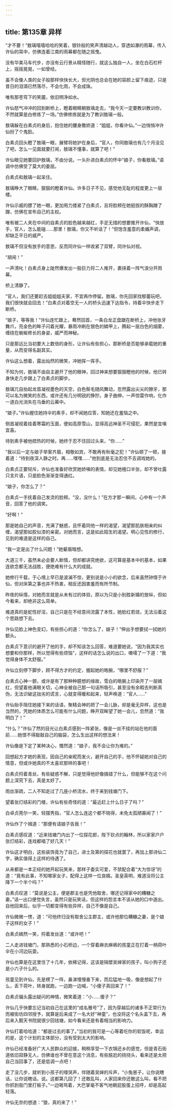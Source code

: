 ```yaml
---
---
---
```

title: 第135章 异样
---





“才不要！”敖璃嘻嘻哈哈的笑着，银铃般的笑声清越动人，穿透如瀑的雨幕，传入许仙的耳中，仿佛连着江南的雨幕都在随之摇曳。

没有华美马车代步，亦没有云行景从精怪随行，就这么独自一人，坐在白石栏杆上，摇摇晃晃，一如曾经。

虽不会像人类的女子般那样快快长大，但光阴也总会在她的容颜上留下痕迹，只是昔日的泪滴已然落尽，不会化雨，不会成珠。

唯有那苍穹下的笑靥，依旧明净如水。

许仙怒气冲冲的回到断桥上，瞪着眼睛朝敖璃走去，“我今天一定要教训教训你，不然就算是白修炼了一场。”仿佛修炼就是为了教训敖璃一般。

敖璃躲在白素贞的身后，抱住她的腰身撒娇道：“姐姐，你看许仙。”一边悄悄冲许仙扮了个鬼脸。

白素贞回头瞪了敖璃一眼，展臂将她护在身后，“官人，你同敖璃也有几个月没见了吧，怎么一见面就要打闹，敖璃不懂事，就算了吧！”

许仙眼见她要回护敖璃，不由分说。一头扑进白素贞的怀中“娘子，你看敖璃。”语调中仿佛受了莫大的委屈。

白素贞和敖璃一起呆住。

敖璃睁大了眼睛，狠狠的瞪着许仙。许多日子不见，感觉他无耻的程度更上一层楼。

许仙示威的膘了她一眼，更加用力搂紧了白素贞，且将脸颊在她挺拔的酥胸蹭了蹭，仿佛在宣布自己的主权。

唯有被二人夹在中间的自素贞的脸色越来越红，手足无措的想要推开许仙，“快放手，官人，怎么能碰……那里！敖璃，你又不听话了！”但饱含羞意的柔媚声调，却缺乏平日的威严。

敖璃不但没有放手的意思，反而同许仙一样收紧了双臂，同许仙对视。

“胡闹！”

一声清叱！白素贞身上陡然爆发出一股巨力将二人推开，裹挟着一阵气浪分开雨幕。

桥上清静了。

“官人，我们还要赶去姐姐姐夫家，不宜再作停留。敖璃，你先回家找郁蕾玩吧，我们很快就会回去！”白素贞对着空无一人的桥头迅速下达指令，持着伞快步走下断桥。

“娘子，等等我！”许仙连忙跟上，蓦然回首，一条白龙正盘踞在断桥上，冲他张牙舞爪，亮金色的眸子闪着光耀，暴雨冲刷在银色的鳞甲上，腾起一层白色的烟雾，缠绕在蜿蜒修长的身姿，威严而神秘。

只是那远比当初要大上数倍的身形，让许仙有些担心，那断桥是否能够承载她的重量，从而变得名副其实。

许仙这么想着，露出灿然的微笑，冲她挥一挥手。

不知为何，敖璃不由自主避开了他的眼神，回过神来想要狠狠瞪他的时候，他已转身快走几步跟上了白素贞的脚步。

敖璃兀自抬起龙首凝视墨色的天空，白色鬃毛随风舞动，忽然露出尖尖的獠牙，那可以名为微笑的东西，或许还有几分明锐的狰狞。身子曲伸，一声惊雷作响，化作一道白光消失在乌垂的云幕中。

“娘子。”许仙握住她持伞的素手，却不闻她应答，知她还在羞恼之中。

侧首凝视着挂着寒霜的玉面，便如高原雪山，显得高远神圣不可侵犯，果然是宜嗔宜喜。

待到素手被他捂热的时候，她终于忍不住回过头来，“你……”

“我以后一定与娘子举案齐眉，相敬如宾，不敢再有秋毫之犯！”许仙顿了一顿，接着道：“待到夜深人静之时。再……嘿嘿……”他到底是无法忍住不去调戏她的。

白素贞正要轻斥，许仙也准备好欣赏她娇嗔的表情，却见她檀口半张，却不曾吐露只言片语，只是脸色渐渐变得通红。

“娘子，你怎么了？”

白素贞一手抚着自己发烫的脸颊。“没，没什么！”在方才那一瞬间，心中有一个声音，回答了他的调笑。

“好啊！”

那是她自己的声音，充满了魅惑，且怀着同他一样的渴望，渴望那肌肤相亲的纠缠，渴望那如胶似漆的亲密。对她而言，这是如此陌生的渴望。明心见性的修行，见到的难道是这样的自己。

“我一定是出了什么问题！”她颦眉暗想。

大道三千，虽然未必会要人断情，但却都讲究绝欲，这可算是基本中的基本，如果连欲念都无法战胜，便绝难有什么大的成就。

她修行千载，于心境上早已是波澜不惊，更别说是小小的欲念，后来虽然钟情于许仙，但对床第之事也并不热衷，相反还因害羞而有所节制。

昨夜的纵情，对她而言就是从未有过的体验，原以为只是小别胜新婚的放纵，但如今看来，却绝非这么简单。

难道真的是蛇性好淫，自己只是在不经意间流露了本性，她脸红若烧，无法沿着这个思路想下去。

许仙见脸上神色变幻，有些担心的道：“你怎么了，娘子！”伸出手想要拭一拭她的额头。

白素贞下意识的避开了他的手，却不知该怎么回答，难道要她说，“因为我其实也想要和你那样，所以觉得有些烦恼”，这样的话怎么说的出口，嗫嚅了一下道：“我觉得身体不太舒服。”

许仙立刻停下脚步，顾不得方才的约定，握起她的皓腕，“哪里不舒服？”

白素贞心神一颤，或许是有了那种种臆想的缘故，雪白的皓腕上印染开了一层嫣红，但望着他满眼关切，心神全被自己那一句话所吸引，甚至没有余暇去判断真伪，无法识破这拙劣的谎言，心就变得暖和起来，轻声唤道：“官人……”

许仙抬手阻住她接下来的话语，聚精会神的把了一会儿脉，却是毫无异样，这也是当然的，凭她的体质怎么可能有什么问题，睁开双眸望了她一会儿，忽然道：“我明白了！”

“什么？”许仙了然的目光让白素贞感到一阵紧张，像是一丝不挂的站在他的面前……她恨不得敲敲自己的脑袋，怎么生出这样的想法来！

许仙像是下定了某种决心，慨然道：“娘子，我不会让你为难的。”

回想起方才她的表现，因自己的亲昵而发火，避开自己的手，他不怀疑她对自己的情意，但或许她真的不太喜欢那样的事吧！

白素贞捋着青丝，有些疑惑不解，只是觉得他好像搞错了什么，但能够不在这个问题上深究下去，真是太好了。

雨丝渐疏，二人不知走过了几座小桥流水，终于来到钱塘门下。

望着张灯结彩的门楼，许仙有些奇怪的道：“最近赶上什么日子了吗？”

白卓贞莞尔一笑，轻摆秀指，“官人怎么连这个都不晓得，未免太孤陋寡闻了！”

许仙作了个揖道：“那便有请娘子告我！”

白素贞感叹道：“近来钱塘门内出了一位探花郎，陛下钦点的翰林，所以家家户户张灯结彩，连戏都唱了好几天！”

许仙这才明白，这些装饰竟为了自己，进士及第的探花也就罢了，再加上那诗仙二字，确实值得上这样的待遇了。

从来都是一本正经的她开起玩笑来，那样子委实可爱，不禁配合着“大为惊讶”的道：“竟有此事，不知哪家女子，配得上这样一位良婿。圣皇英明，难道没将公主降下一个半个吗？”

白素贞叹道：“莫说是公主，便是郡主也是凭他取舍，哪还记得家中的糟糠之妻。”话一出口便觉失言，虽然只是玩笑话，但这样的怨言本不该从她的口中道出。自他回来后，似乎一切都变得有些异样，自己不像是自己。

许仙微微一愣，道：“可他终归没有取舍公主郡主，或许他那位糟糠之妻，是个娘子这样的女子！”

白素贞嫣然一笑，捋着发丝道：“或许吧！”

二人走进钱塘门，那熟悉的小石桥边，一个穿着麻衣麻裤的孩童正在打着一柄荷叶伞在小河边玩耍。

许仙也算是在这里住了十几年，依稀记得，这该是隔壁吴婶家的孩子，叫小狗子还是小六子什么的。

孩童见到许仙，先是楞了一阵，鼻涕慢慢垂下来，而后猛地一吸，像是想起了什么，丢下荷叶，转身就跑，一边跑一边喊，“小傻子真回来了！”

白素贞偏头露出疑问的神情，微笑着道：“小……傻子？”

许仙几乎快要忘记当初自己在这里的“成名雅号”了，因为穿越后的诸多不正常行为而被街坊四邻授予，就算是后来成了一名大好“神童”，也没将这个名头盖下去，再后来入觐天书院就很少回钱塘，如今看来还是有着相当的影响力。

许仙打着哈哈道：“都是过去的事了。”当初的我可是一心等着吃你的软饭呢，幸运的是，这个计划的主体部分，没有受到太大的影响。

许仙已经准备好广大人民群众的迎接，稍稍享受一下衣锦还乡的感觉，但是青石街道依旧寂静无人，仿佛谁也不曾在意这个消息，有些尴尬的挠挠头，看来还是太把自己当回事了，还是低调一点吧！

走了没几步，就听到小孩子的嚎哭声，伴随着吴婶的斥声，“小兔崽子，让你说瞎话，让你说瞎话。说。这都第几回了！还敢乱叫，人家回来你还敢这么叫，看不把你抓到衙门里打板子。”一边喝骂着，大巴掌毫不客气地朝屁股蛋上招呼，却是高起轻落。

许仙无奈的想道：“狼，真的来了！”